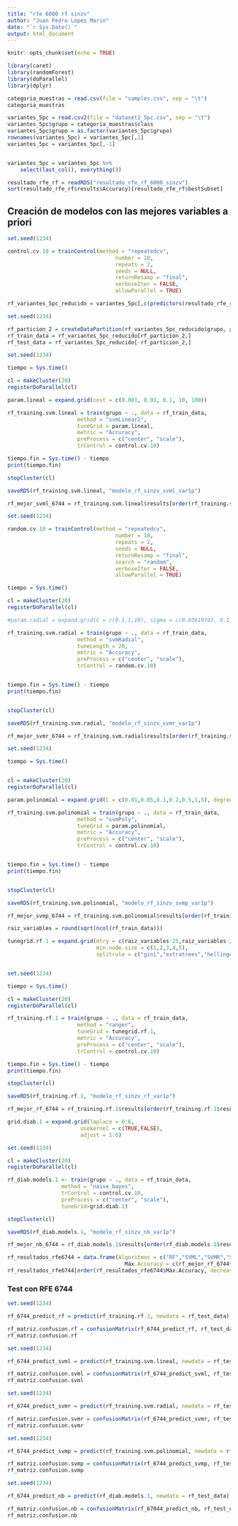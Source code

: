 ```yaml
---
title: "rfe 6000 rf sinzv"
author: "Juan Pedro Lopez Marin"
date: "`r Sys.Date()`"
output: html_document
---
```


```r
knitr::opts_chunk$set(echo = TRUE)
```

```r
library(caret)
library(randomForest)
library(doParallel)
library(dplyr)
```

```r
categoria_muestras = read.csv(file = "samples.csv", sep = "\t")
categoria_muestras
```

```r
variantes_5pc = read.csv2(file = "dataset2_5pc.csv", sep = "\t")
variantes_5pc$grupo = categoria_muestras$class
variantes_5pc$grupo = as.factor(variantes_5pc$grupo)
rownames(variantes_5pc) = variantes_5pc[,1]
variantes_5pc = variantes_5pc[,-1]


variantes_5pc = variantes_5pc %>%
    select(last_col(), everything())

```

```r
resultado_rfe_rf = readRDS("resultado_rfe_rf_6000_sinzv")
sort(resultado_rfe_rf$results$Accuracy)[resultado_rfe_rf$bestSubset]
```





















## Creación de modelos con las mejores variables a priori

```r
set.seed(1234)

control.cv.10 = trainControl(method = "repeatedcv", 
                                  number = 10, 
                                  repeats = 2,
                                  seeds = NULL, 
                                  returnResamp = "final",
                                  verboseIter = FALSE,
                                  allowParallel = TRUE)
```

```r
rf_variantes_5pc_reducido = variantes_5pc[,c(predictors(resultado_rfe_rf),"grupo")]
```

```r
set.seed(1234)

rf_particion_2 = createDataPartition(rf_variantes_5pc_reducido$grupo, p=0.85, list = FALSE)
rf_train_data = rf_variantes_5pc_reducido[rf_particion_2,]
rf_test_data = rf_variantes_5pc_reducido[-rf_particion_2,]
```

```r
set.seed(1234)

tiempo = Sys.time()

cl = makeCluster(20)
registerDoParallel(cl)

param.lineal = expand.grid(cost = c(0.001, 0.01, 0.1, 10, 100))

rf_training.svm.lineal = train(grupo ~ ., data = rf_train_data,
                      method = "svmLinear2",
                      tuneGrid = param.lineal,
                      metric = "Accuracy",
                      preProcess = c("center", "scale"),
                      trControl = control.cv.10)

tiempo.fin = Sys.time() - tiempo
print(tiempo.fin)

stopCluster(cl)

saveRDS(rf_training.svm.lineal, "modelo_rf_sinzv_svml_var1p")

```
```r
rf_mejor_svml_6744 = rf_training.svm.lineal$results[order(rf_training.svm.lineal$results$Accuracy, decreasing = TRUE),][1,]["Accuracy"]
```

```r
set.seed(1234)

random.cv.10 = trainControl(method = "repeatedcv", 
                                  number = 10,
                                  repeats = 2,
                                  seeds = NULL, 
                                  returnResamp = "final",
                                  search = "random",
                                  verboseIter = FALSE,
                                  allowParallel = TRUE)

tiempo = Sys.time()

cl = makeCluster(20)
registerDoParallel(cl)

#param.radial = expand.grid(C = c(0.1,1,10), sigma = c(0.03619703, 0.1, 1))

rf_training.svm.radial = train(grupo ~ ., data = rf_train_data,
                      method = "svmRadial",
                      tuneLength = 20,
                      metric = "Accuracy",
                      preProcess = c("center", "scale"),
                      trControl = random.cv.10)


tiempo.fin = Sys.time() - tiempo
print(tiempo.fin)


stopCluster(cl)

saveRDS(rf_training.svm.radial, "modelo_rf_sinzv_svmr_var1p")
```

```r
rf_mejor_svmr_6744 = rf_training.svm.radial$results[order(rf_training.svm.radial$results$Accuracy, decreasing = TRUE),][1,]["Accuracy"]
```

```r
set.seed(1234)

tiempo = Sys.time()


cl = makeCluster(20)
registerDoParallel(cl)

param.polinomial = expand.grid(C = c(0.01,0.05,0.1,0.2,0.5,1,5), degree = c(1,2,3), scale = c(0.01,0.1,1))

rf_training.svm.polinomial = train(grupo ~ ., data = rf_train_data,
                      method = "svmPoly",
                      tuneGrid = param.polinomial,
                      metric = "Accuracy",
                      preProcess = c("center", "scale"),
                      trControl = control.cv.10)


tiempo.fin = Sys.time() - tiempo
print(tiempo.fin)


stopCluster(cl)

saveRDS(rf_training.svm.polinomial, "modelo_rf_sinzv_svmp_var1p")
```

```r
rf_mejor_svmp_6744 = rf_training.svm.polinomial$results[order(rf_training.svm.polinomial$results$Accuracy, decreasing = TRUE),][1,]["Accuracy"]
```

```r
raiz_variables = round(sqrt(ncol(rf_train_data)))

tunegrid.rf.1 = expand.grid(mtry = c(raiz_variables-25,raiz_variables-20,raiz_variables-10, raiz_variables-5,raiz_variables, raiz_variables+10, raiz_variables+20, raiz_variables+30),
                            min.node.size = c(1,2,3,4,5),
                            splitrule = c("gini","extratrees","hellinger"))


set.seed(1234)

tiempo = Sys.time()

cl = makeCluster(20)
registerDoParallel(cl)

rf_training.rf.1 = train(grupo ~ ., data = rf_train_data,
                      method = "ranger",
                      tuneGrid = tunegrid.rf.1,
                      metric = "Accuracy",
                      preProcess = c("center", "scale"),
                      trControl = control.cv.10)

tiempo.fin = Sys.time() - tiempo
print(tiempo.fin)

stopCluster(cl)

saveRDS(rf_training.rf.1, "modelo_rf_sinzv_rf_var1p")
```

```r
rf_mejor_rf_6744 = rf_training.rf.1$results[order(rf_training.rf.1$results$Accuracy, decreasing = TRUE),][1,]["Accuracy"]
```

```r
grid.diab.1 = expand.grid(laplace = 0:6,
                       usekernel = c(TRUE,FALSE),
                       adjust = 1:6)

set.seed(1234)

cl = makeCluster(20)
registerDoParallel(cl)

rf_diab.models.1 <- train(grupo ~ ., data = rf_train_data, 
                 method = "naive_bayes",
                 trControl = control.cv.10,
                 preProcess = c("center", "scale"),
                 tuneGrid=grid.diab.1)

stopCluster(cl)

saveRDS(rf_diab.models.1, "modelo_rf_sinzv_nb_var1p")
```

```r
rf_mejor_nb_6744 = rf_diab.models.1$results[order(rf_diab.models.1$results$Accuracy, decreasing = TRUE),][1,]["Accuracy"]
```

```r
rf_resultados_rfe6744 = data.frame(Algoritmos = c("RF","SVML","SVMR","SVMP","NB"),
                                     Máx.Accuracy = c(rf_mejor_rf_6744$Accuracy, rf_mejor_svml_6744$Accuracy, rf_mejor_svmr_6744$Accuracy, rf_mejor_svmp_6744$Accuracy, rf_mejor_nb_6744$Accuracy))
rf_resultados_rfe6744[order(rf_resultados_rfe6744$Máx.Accuracy, decreasing = TRUE),]
```

### Test con RFE 6744

```r
set.seed(1234)

rf_6744_predict_rf = predict(rf_training.rf.1, newdata = rf_test_data)

rf_matriz.confusion.rf = confusionMatrix(rf_6744_predict_rf, rf_test_data$grupo)
rf_matriz.confusion.rf
```
```r
set.seed(1234)

rf_6744_predict_svml = predict(rf_training.svm.lineal, newdata = rf_test_data)

rf_matriz.confusion.svml = confusionMatrix(rf_6744_predict_svml, rf_test_data$grupo)
rf_matriz.confusion.svml
```
```r
set.seed(1234)

rf_6744_predict_svmr = predict(rf_training.svm.radial, newdata = rf_test_data)

rf_matriz.confusion.svmr = confusionMatrix(rf_6744_predict_svmr, rf_test_data$grupo)
rf_matriz.confusion.svmr
```
```r
set.seed(1234)

rf_6744_predict_svmp = predict(rf_training.svm.polinomial, newdata = rf_test_data)

rf_matriz.confusion.svmp = confusionMatrix(rf_6744_predict_svmp, rf_test_data$grupo)
rf_matriz.confusion.svmp
```
```r
set.seed(1234)

rf_6744_predict_nb = predict(rf_diab.models.1, newdata = rf_test_data)

rf_matriz.confusion.nb = confusionMatrix(rf_67044_predict_nb, rf_test_data$grupo)
rf_matriz.confusion.nb
``` 








